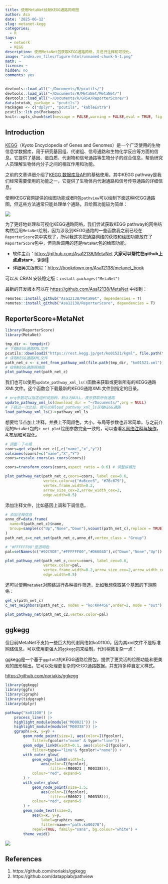 ```yaml
---
title: 使用MetaNet绘制KEGG通路网络图
author: Asa
date: '2025-06-12'
slug: metanet-kegg
categories:
  - R
tags:
  - network
  - KEGG
description: 使用MetaNet包获取KEGG通路网络，并进行注释和可视化。
image: "index.en_files/figure-html/unnamed-chunk-5-1.png"
math: ~
license: ~
hidden: no
comments: yes
---
```


```r
devtools::load_all("~/Documents/R/pcutils/")
devtools::load_all("~/Documents/R/MetaNet/MetaNet/")
devtools::load_all("~/Documents/R/GRSA/ReporterScore/")
data(otutab, package = "pcutils")
Packages <- c("dplyr", "pcutils", "kableExtra")
pcutils::lib_ps(Packages)
knitr::opts_chunk$set(message = FALSE,warning = FALSE,eval = TRUE, fig.width=8,fig.height=5)
```

## Introduction

[KEGG](https://www.genome.jp/kegg/)（Kyoto Encyclopedia of Genes and Genomes）是一个广泛使用的生物信息学数据库，用于研究基因组、代谢组、信号通路和生物化学反应等方面的信息。它提供了基因、蛋白质、代谢物和信号通路等生物分子的综合信息，帮助研究人员理解生物体内分子之间的相互作用和功能。

之前的文章详细介绍了[KEGG 数据库及API](../kegg-api)的基础使用。其中KEGG pathway是我们经常需要使用的功能之一，它提供了生物体内代谢通路和信号传导通路的详细信息。

使用KEGG官网提供的绘图功能或者R包`pathview`可以绘制下面这种KEGG通路图，但这些方法通常只能处理单个通路，且绘图功能较为简单：

![](images/pathview.png)

为了更好地处理和可视化KEGG通路网络，我们尝试获取KEGG pathway的网络结构然后用`MetaNet`绘制，因为涉及到KEGG通路的一些函数我之前已经在`ReporterScore`包中实现了，所以我这次把通路网络的获取和绘图功能放在了`ReporterScore`包中，但背后调用的还是`MetaNet`包的绘图功能。

- 软件主页：<https://github.com/Asa12138/MetaNet> **大家可以帮忙在github上点点star⭐️**，谢谢🙏
- 详细英文版教程：<https://bookdown.org/Asa12138/metanet_book>

可以从 CRAN 安装稳定版：`install.packages("MetaNet")`  

最新的开发版本可以在 <https://github.com/Asa12138/MetaNet> 中找到：

```r
remotes::install_github("Asa12138/MetaNet", dependencies = T)
remotes::install_github("Asa12138/ReporterScore", dependencies = T)
```

## ReporterScore+MetaNet

```r
library(ReporterScore)
library(MetaNet)

tmp_dir <- tempdir()
# 下载KEGG通路XML文件
pcutils::download2("https://rest.kegg.jp/get/ko01521/kgml", file.path(tmp_dir, "ko01521.xml"))
# 读取KEGG通路XML文件
path_net_c <- c_net_from_pathway_xml(file.path(tmp_dir, "ko01521.xml"))
# 绘制KEGG通路网络图
plot_pathway_net(path_net_c)
```


我们也可以使用`update_pathway_xml_ls()`函数来获取或更新所有的KEGG通路XML文件。这个函数会下载最新的KEGG通路XML文件到指定的目录。
```r
# org参数可以指定组织或物种，默认为NULL，表示获取所有通路
update_pathway_xml_ls(download_dir = "~/Documents/",org = NULL)
# 下载过一次之后，就可以用load_pathway_xml_ls获取KEGG通路
load_pathway_xml_ls()->pathway_xml_ls
```

想要给节点加上注释，并换上不同颜色，大小，布局等参数也非常简单，与之前介绍的`MetaNet`包的`c_net_plot`绘图参数完全一致的，可以查看[3.网络注释与操作](../metanet-3)，[4.布局和可视化](../metanet-4)。

```r
# 调整一下布局
coors=get_v(path_net_c)[,c("name","x","y")]
colnames(coors)=c("name","X","Y")
coors=rescale_coors(as_coors(coors))

coors=transform_coors(coors,aspect_ratio = 0.6) # 调整纵横比

plot_pathway_net(path_net_c,coors=coors, label_cex=0.6,
                 vertex.color=c("#a6cee3", "#78c679"),
                 vertex.frame.width=0.2,
                 arrow_size_cex=2,arrow_width_cex=2,
                 edge.width=0.5)
```

添加注释文件，比如基因上调和下调信息。

```r
# 添加注释信息
anno_df=data.frame(
  name=V(path_net_c)$name,
  Group=sample(c("Up","None","Down"),vcount(path_net_c),replace = TRUE)
)
path_net_c=c_net_set(path_net_c,anno_df,vertex_class = "Group")

# "#FFFFFF00"是透明色
pal=setNames(c("#92C5DE","#FFFFFF00","#D6604D"),c("Down","None","Up"))

plot_pathway_net(path_net_c,coors=coors, label_cex=0.6,
                 vertex.color=pal,
                 vertex.frame.width=0.2,arrow_size_cex=2,arrow_width_cex=2,
                 edge.width=0.5)
```

还可以使用`MetaNet`对网络进行各种操作筛选，比如我想获取某个基因的下游网络：

```r
get_v(path_net_c)
c_net_neighbors(path_net_c, nodes = "ko:K04456",order=2, mode = "out") -> path_net_c2

plot_pathway_net(path_net_c2,vertex.color=pal)
```


## ggkegg

但目前MetaNet不支持一些巨大的代谢网络如ko01100，因为其xml文件不是标准网络信息，可以使用更强大的`ggkegg`包来绘制，代码稍微复杂一点：

ggkegg是一个基于`ggplot2`的KEGG通路绘图包，提供了更灵活的绘图功能和更美观的图形输出。它可以处理更复杂的KEGG通路数据，并支持多种自定义样式。

<https://github.com/noriakis/ggkegg>

```r
library(ggkegg)
library(ggfx)
library(igraph)
library(tidygraph)
library(dplyr)

pathway("ko01100") |>
    process_line() |>
    highlight_module(module("M00021")) |>
    highlight_module(module("M00338")) |>
    ggraph(x=x, y=y) +
        geom_node_point(size=1, aes(color=I(fgcolor),
            filter=fgcolor!="none" & type!="line")) +
        geom_edge_link0(width=0.1, aes(color=I(fgcolor),
            filter=type=="line"& fgcolor!="none")) +
        with_outer_glow(
            geom_edge_link0(width=1,
                aes(color=I(fgcolor),
                    filter=(M00021 | M00338))),
            colour="red", expand=5
        ) +
        with_outer_glow(
            geom_node_point(size=1.5,
                aes(color=I(fgcolor),
                    filter=(M00021 | M00338))),
            colour="red", expand=5
        ) +
        geom_node_text(size=2,
            aes(x=x, y=y,
                label=graphics_name,
                filter=name=="path:ko00270"),
            repel=TRUE, family="sans", bg.colour="white") +
        theme_void()
```

![](images/ggkegg.png)


## References
1. https://github.com/noriakis/ggkegg
2. https://github.com/datapplab/pathview
